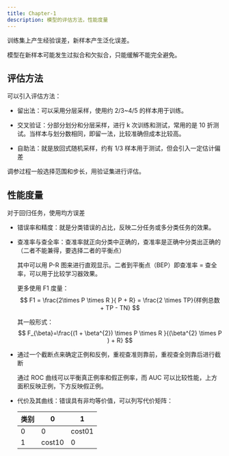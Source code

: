 ```yaml
---
title: Chapter-1
description: 模型的评估方法，性能度量
---
```


训练集上产生经验误差，新样本产生泛化误差。

模型在新样本可能发生过拟合和欠拟合，只能缓解不能完全避免。

## 评估方法

可以引入评估方法：

- 留出法：可以采用分层采样，使用约 2/3~4/5 的样本用于训练。

- 交叉验证：分部分划分和分层采样，进行 k 次训练和测试，常用的是 10 折测试。当样本与划分数相同，即留一法，比较准确但成本比较高。

- 自助法：就是放回式随机采样，约有 1/3 样本用于测试，但会引入一定估计偏差

调参过程一般选择范围和步长，用验证集进行评估。

## 性能度量

对于回归任务，使用均方误差

- 错误率和精度：就是分类错误的占比，反映二分任务或多分类任务的效果。

- 查准率与查全率：查准率就正向分类中正确的，查准率是正确中分类出正确的（二者不能兼得，要选择二者的平衡点）

  其中可以用 P-R 图来进行直观显示。二者到平衡点（BEP）即查准率 = 查全率，可以用于比较学习器效果。

  更多使用 F1 度量：
  $$
  F1 = \frac{2\times P \times R }{ P + R} = \frac{2 \times TP}{样例总数 + TP - TN}
  $$

  其一般形式：
  $$
  F_{\beta}=\frac{(1 + \beta^{2}) \times P \times R  }{(\beta^{2} \times P  ) + R}
  $$

- 通过一个截断点来确定正例和反例，重视查准则靠前，重视查全则靠后进行截断

  通过 ROC 曲线可以平衡真正例率和假正例率，而 AUC 可以比较性能，上方面积反映正例，下方反映假正例。

- 代价及其曲线：错误具有非均等价值，可以列写代价矩阵：

  | 类别 | 0      | 1      |
  | ---- | ------ | ------ |
  | 0    | 0      | cost01 |
  | 1    | cost10 | 0      |
